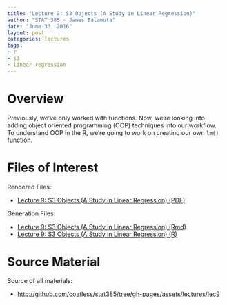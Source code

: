 ```yaml
---
title: "Lecture 9: S3 Objects (A Study in Linear Regression)"
author: "STAT 385 - James Balamuta"
date: "June 30, 2016"
layout: post
categories: lectures
tags: 
- r
- s3
- linear regression
---
```


# Overview

Previously, we've only worked with functions. Now, we're looking into adding 
object oriented programming (OOP) techniques into our workflow. 
To understand OOP in the R, we're going to work on creating our own `lm()` function.

# Files of Interest 

Rendered Files:

* [Lecture 9: S3 Objects (A Study in Linear Regression) (PDF)](/assets/lectures/lec9/lec9-s3-objects-a-study-in-linear-regression.pdf)

Generation Files:

* [Lecture 9: S3 Objects (A Study in Linear Regression) (Rmd)](/assets/lectures/lec9/lec9-s3-objects-a-study-in-linear-regression.Rmd)
* [Lecture 9: S3 Objects (A Study in Linear Regression) (R)](/assets/lectures/lec9/lec9-s3-objects-a-study-in-linear-regression.R)


# Source Material

Source of all materials: 

* <http://github.com/coatless/stat385/tree/gh-pages/assets/lectures/lec9>
